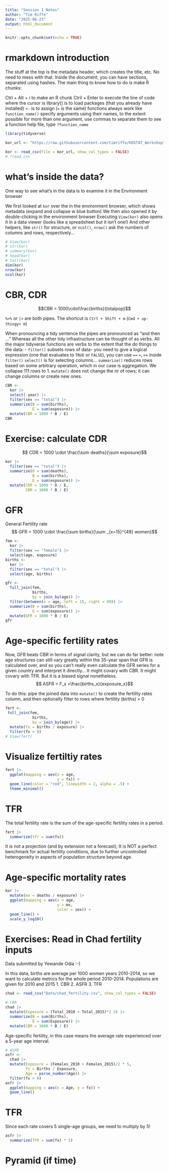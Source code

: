 ```yaml
---
title: "Session 1 Notes"
author: "Tim Riffe"
date: "2025-06-23"
output: html_document
---
```


```r
knitr::opts_chunk$set(echo = TRUE)
```

# rmarkdown introduction

The stuff at the top is the metadata header, which creates the title, etc. No need to mess with that.
Inside the document, you can have sections, separated using hashes.
The main thing to know how to do is make R chunks:

Ctrl + Alt + i to make an R chunk
Ctril + Enter to execute the line of code where the cursor is
library() is to load packages (that you already have installed)
`<-` is to assign (`=` is the same)
functions always work like `function_name()`
specify arguments using their names, to the extent possible
for more than one argument, use commas to separate them
to see a function help file, type `?function_name`
```r
library(tidyverse)

kor_url <- "https://raw.githubusercontent.com/timriffe/KOSTAT_Workshop1/refs/heads/master/Data/KOR2014.csv"

kor <- read_csv(file = kor_url, show_col_types = FALSE)
# ?read_csv
```

# what's inside the data?

One way to see what's in the data is to examine it in the Environment browser

We first looked at `kor` over the in the environment browser, which shows metadata (expand and collapse w blue button)
We then also opened it by double-clicking in the environment browser
Executing `View(kor)` also opens it in a data viewer (looks like a spreadsheet but it isn't one!)
And other helpers, like `str()` for structure, or
`ncol()`, `nrow()` ask the numbers of columns and rows, respectively...
```r
# View(kor)
# str(kor)
# summary(kor)
# head(kor)
# tail(kor)
dim(kor)    
nrow(kor)
ncol(kor)
```

# CBR, CDR

$$CBR = 1000\cdot\frac{births}{totalpop}$$

`%>%` or `|>` are both pipes. The shortcut is `Ctrl + Shift + m` (`Cmd + up-thingy+ m`)

When pronouncing a tidy sentence the pipes are pronounced as "and then ..."
Whereas all the other tidy infrastructure can be thought of as verbs.
All the major tidyverse functions are verbs to the extent that the _do_ things to the data:
- `filter()` subsets rows of data- you need to give a logical expression (one that evaluates to `TRUE` or `FALSE`), you can use `==` `>`, `>=` inside `filter()`
`select()` is for selecting columns...
`summarize()` reduces rows based on some arbitrary operation, which in our case is aggregation. We collapse 111 rows to 1.
`mutate()` does not change the nr of rows; it can change columns or create new ones.
```r
CBR <-
  kor |> 
  select(-year) |> 
  filter(sex == "total") |> 
  summarize(B = sum(births),
            E = sum(exposure)) |> 
  mutate(CBR = 1000 * B / E)
CBR
```

# Exercise: calculate CDR
$$ CDR = 1000 \cdot \frac{\sum deaths}{\sum exposure}$$

```r
kor |> 
  filter(sex == "total") |> 
  summarize(D = sum(deaths),
            B = sum(births),
            E = sum(exposure)) |> 
  mutate(CDR = 1000 * D / E,
         CBR = 1000 * B / E)
```

# GFR 
General Fertility rate
$$ GFR = 1000 \cdot \frac{\sum births}{\sum _{x=15}^{49} women}$$

```r
fem <- 
  kor |> 
  filter(sex == "female") |> 
  select(age, exposure)
births <-
  kor |> 
  filter(sex == "total") |> 
  select(age, births)

gfr <-
  full_join(fem, 
            births, 
            by = join_by(age)) |> 
  filter(between(x = age, left = 15, right = 49)) |> 
  summarize(B = sum(births),
            E = sum(exposure)) |> 
  mutate(GFR = 1000 * B / E)
gfr

```

# Age-specific fertility rates
 Now, GFR beats CBR in terms of signal clarity, but we can do far better: note age structures can still vary greatly within the 35-year span that GFR is calculated over, and so you can't really even calculate the GFR series for a given country and interpret it directly... It might covary with CBR. It might covary with TFR. But it is a biased signal nonetheless.
$$ ASFR = F_x =\frac{births_x}{exposure_x}$$

To do this: pipe the joined data into `mutate()` to create the fertility rates column, and then optionally filter to rows where fertility (births) > 0
```r
fert <- 
 full_join(fem, 
            births, 
            by = join_by(age)) |> 
  mutate(fx = births / exposure) |> 
  filter(fx > 0)
# View(fert)
```

# Visualize fertiltiy rates

```r
fert |> 
  ggplot(mapping = aes(x = age,
                       y = fx)) +
  geom_line(color = "red", linewidth = 2, alpha = .5) +
  theme_minimal()
```
# TFR
The total fertility rate is the sum of the age-specific fertility rates in a period. 

```r
fert |> 
  summarize(tfr = sum(fx))
```
It is not a projection (and by extension not a forecast); It is NOT a perfect benchmark for actual fertility conditions, due to further uncontrolled heterogeneity in aspects of population structure beyond age.

# Age-specific mortality rates

```r
kor |> 
  mutate(mx = deaths / exposure) |> 
  ggplot(mapping = aes(x = age,
                       y = mx,
                       color = sex)) +
  geom_line() +
  scale_y_log10()
```



# Exercises: Read in Chad fertility inputs
Data submitted by Yewande Odia :-)

In this data, births are average per 1000 women years 2010-2014, so we want to calculate metrics for the whole period 2010-2014. Populations are given for 2010 and 2015
1. CBR 
2. ASFR
3. TFR

```r
chad <- read_csv("Data/chad_fertility.csv", show_col_types = FALSE)

# CBR
chad |> 
  mutate(Exposure = (Total_2010 + Total_2015)*2.5) |> 
  summarize(B = sum(Births),
            E = sum(Exposure)) |> 
  mutate(CBR = 1000 * B / E)
```

Age-specific fertility, in this case means the average rate experienced over a 5-year age interval.
```r
# ASFR
asfr <- 
  chad |> 
  mutate(Exposure = (Females_2010 + Females_2015)/2 * 5,
         fx = Births / Exposure,
         Age = parse_number(Age)) |> 
  filter(fx > 0)
asfr |> 
  ggplot(mapping = aes(x = Age, y = fx)) +
  geom_line()
```

# TFR
Since each rate covers 5 single-age groups, we need to multiply by 5!
```r
asfr |> 
  summarize(TFR = sum(fx) * 5)
```


# Pyramid (if time)

